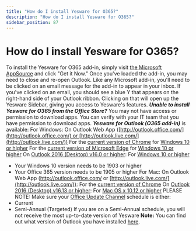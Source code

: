 ```yaml
---
title: "How do I install Yesware for O365?"
description: "How do I install Yesware for O365?"
sidebar_position: 87
---
```


# How do I install Yesware for O365?

To install the Yesware for O365 add-in, simply visit [the Microsoft AppSource](https://appsource.microsoft.com/en-us/product/office/WA104380259) and click "Get it Now." Once you've loaded the add-in, you may need to close and re-open Outlook. Like any Microsoft add-in, you'll need to be clicked on an email message for the add-in to appear in your inbox. If you've clicked on an email, you should see a blue Y that appears on the right-hand side of your Outlook ribbon. Clicking on that will open up the Yesware Sidebar, giving you access to Yesware's features.
***Unable to install Yesware for O365 from the Office Store?*** You may not have access or permission to download apps. You can verify with your IT team that you have permission to download apps.
***Yesware for Outlook (O365 add-in)*** is available:
For Windows:
On Outlook Web App ([http://outlook.office.com/](http://outlook.office.com/) or [http://outlook.live.com/](http://outlook.live.com/))
For the [current version of Chrome](https://support.google.com/chrome/answer/95414) for [Windows 10 or higher](https://support.microsoft.com/en-us/help/13443/windows-which-operating-system)
For the [current version of Microsoft Edge](https://support.microsoft.com/en-us/help/4027011/windows-find-out-which-version-of-microsoft-edge-you-have) for [Windows 10 or higher](https://support.microsoft.com/en-us/help/13443/windows-which-operating-system)
On [Outlook 2016 (Desktop) v16.0 or higher](https://support.office.com/en-us/article/what-version-of-outlook-do-i-have-b3a9568c-edb5-42b9-9825-d48d82b2257c):
For [Windows 10 or higher](https://support.microsoft.com/en-us/help/13443/windows-which-operating-system)
- Your Windows 10 version needs to be 1903 or higher
- Your Office 365 version needs to be 1905 or higher
For Mac:
On Outlook Web App (http://outlook.office.com/ or [http://outlook.live.com/](http://outlook.live.com/)):
For the [current version of Chrome](https://support.google.com/chrome/answer/95414)
On [Outlook 2016 (Desktop) v16.13 or higher](https://support.office.com/en-us/article/what-version-of-outlook-do-i-have-b3a9568c-edb5-42b9-9825-d48d82b2257c):
For [Mac OS x 10.12 or higher](https://support.apple.com/en-us/HT201260)
PLEASE NOTE:
Make sure your [Office Update Channel](https://www.msoutlook.info/question/office-update-channels) schedule is either:
- Current
- Semi-Annual (Targeted)
If you are on a Semi-Annual schedule, you will not receive the most up-to-date version of Yesware
**Note:** You can find out what version of Outlook you have installed [here](https://support.yesware.com/hc/en-us/articles/229940887).